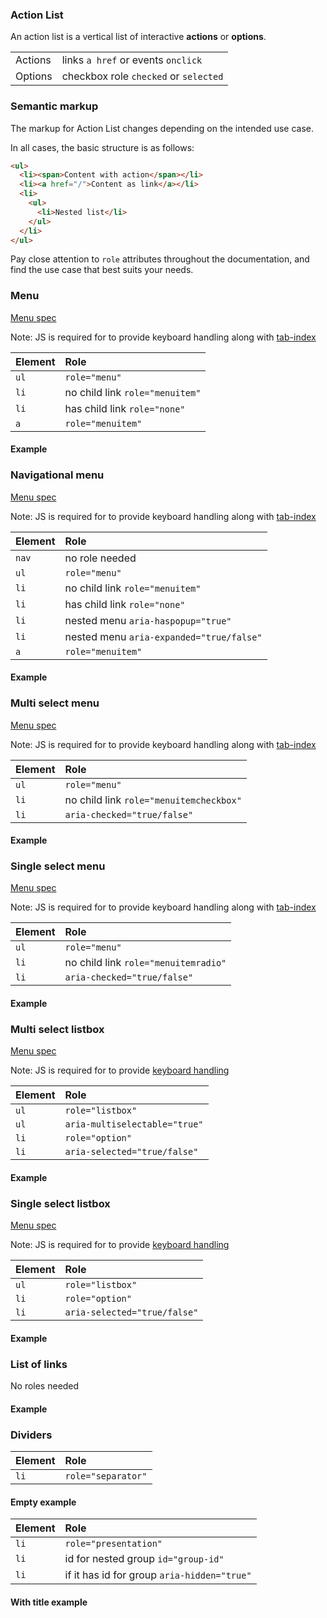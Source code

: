 
<Meta title="Components/ActionList/Accessibility" />

### Action List

An action list is a vertical list of interactive <strong>actions</strong> or <strong>options</strong>.

|         |                                       |
| :------ | :------------------------------------ |
| Actions | links `a href` or events `onclick`    |
| Options | checkbox role `checked` or `selected` |

### Semantic markup

The markup for Action List changes depending on the intended use case.

In all cases, the basic structure is as follows:

```html
<ul>
  <li><span>Content with action</span></li>
  <li><a href="/">Content as link</a></li>
  <li>
    <ul>
      <li>Nested list</li>
    </ul>
  </li>
</ul>
```

Pay close attention to `role` attributes throughout the documentation, and find the use case that best suits your needs.

### Menu

[Menu spec](https://www.w3.org/TR/wai-aria-practices-1.1/#menu)

Note: JS is required for to provide keyboard handling along with [tab-index](https://www.w3.org/TR/wai-aria-practices-1.1/#kbd_roving_tabindex)

| Element | Role                            |
| :------ | :------------------------------ |
| `ul`    | `role="menu"`                   |
| `li`    | no child link `role="menuitem"` |
| `li`    | has child link `role="none"`    |
| `a`     | `role="menuitem"`               |

#### Example

<Canvas>
  <Story id="components-actionlist-patterns--menu-with-section-divider" />
</Canvas>

### Navigational menu

[Menu spec](https://www.w3.org/TR/wai-aria-practices-1.1/#menu)

Note: JS is required for to provide keyboard handling along with [tab-index](https://www.w3.org/TR/wai-aria-practices-1.1/#kbd_roving_tabindex)

| Element | Role                                     |
| :------ | :--------------------------------------- |
| `nav`   | no role needed                           |
| `ul`    | `role="menu"`                            |
| `li`    | no child link `role="menuitem"`          |
| `li`    | has child link `role="none"`             |
| `li`    | nested menu `aria-haspopup="true"`       |
| `li`    | nested menu `aria-expanded="true/false"` |
| `a`     | `role="menuitem"`                        |

#### Example

<Canvas>
  <Story id="components-actionlist-patterns--nav-with-sub-items" />
</Canvas>

### Multi select menu

[Menu spec](https://www.w3.org/TR/wai-aria-practices-1.1/examples/menubar/menubar-2/menubar-2.html)

Note: JS is required for to provide keyboard handling along with [tab-index](https://www.w3.org/TR/wai-aria-practices-1.1/#kbd_roving_tabindex)

| Element | Role                                    |
| :------ | :-------------------------------------- |
| `ul`    | `role="menu"`                           |
| `li`    | no child link `role="menuitemcheckbox"` |
| `li`    | `aria-checked="true/false"`             |

#### Example

<Canvas>
  <Story id="components-actionlist-patterns--menu-multi-select" />
</Canvas>

### Single select menu

[Menu spec](https://www.w3.org/TR/wai-aria-practices-1.1/examples/menubar/menubar-2/menubar-2.html)

Note: JS is required for to provide keyboard handling along with [tab-index](https://www.w3.org/TR/wai-aria-practices-1.1/#kbd_roving_tabindex)

| Element | Role                                 |
| :------ | :----------------------------------- |
| `ul`    | `role="menu"`                        |
| `li`    | no child link `role="menuitemradio"` |
| `li`    | `aria-checked="true/false"`          |

#### Example

<Canvas>
  <Story id="components-actionlist-patterns--menu-single-select" />
</Canvas>

### Multi select listbox

[Menu spec](https://www.w3.org/TR/wai-aria-practices-1.1/#Listbox)

Note: JS is required for to provide [keyboard handling](https://www.w3.org/TR/wai-aria-practices-1.1/#listbox_kbd_interaction)

| Element | Role                          |
| :------ | :---------------------------- |
| `ul`    | `role="listbox"`              |
| `ul`    | `aria-multiselectable="true"` |
| `li`    | `role="option"`               |
| `li`    | `aria-selected="true/false"`  |

#### Example

<Canvas>
  <Story id="components-actionlist-patterns--list-multi-select" />
</Canvas>

### Single select listbox

[Menu spec](https://www.w3.org/TR/wai-aria-practices-1.1/#Listbox)

Note: JS is required for to provide [keyboard handling](https://www.w3.org/TR/wai-aria-practices-1.1/#listbox_kbd_interaction)

| Element | Role                         |
| :------ | :--------------------------- |
| `ul`    | `role="listbox"`             |
| `li`    | `role="option"`              |
| `li`    | `aria-selected="true/false"` |

#### Example

<Canvas>
  <Story id="components-actionlist-patterns--list-single-select" />
</Canvas>

### List of links

No roles needed

#### Example

<Canvas>
  <Story id="components-actionlist-patterns--list" />
</Canvas>

### Dividers

| Element | Role               |
| :------ | :----------------- |
| `li`    | `role="separator"` |

#### Empty example

<Canvas>
  <Story id="components-actionlist-actionlistitem-features--divider-empty" />
</Canvas>

| Element | Role                                        |
| :------ | :------------------------------------------ |
| `li`    | `role="presentation"`                       |
| `li`    | id for nested group `id="group-id"`         |
| `li`    | if it has id for group `aria-hidden="true"` |

#### With title example

<Canvas>
  <Story id="components-actionlist-actionlistitem-features--divider-text" />
</Canvas>

